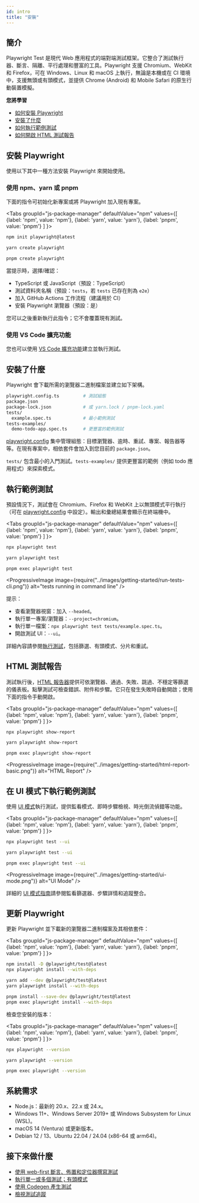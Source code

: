 ```yaml
---
id: intro
title: "安裝"
---
```


## 簡介

Playwright Test 是現代 Web 應用程式的端對端測試框架。它整合了測試執行器、斷言、隔離、平行處理和豐富的工具。Playwright 支援 Chromium、WebKit 和 Firefox，可在 Windows、Linux 和 macOS 上執行，無論是本機或在 CI 環境中，支援無頭或有頭模式，並提供 Chrome (Android) 和 Mobile Safari 的原生行動裝置模擬。

**您將學習**
- [如何安裝 Playwright](/intro.mdx#installing-playwright)
- [安裝了什麼](/intro.mdx#whats-installed)
- [如何執行範例測試](/intro.mdx#running-the-example-test)
- [如何開啟 HTML 測試報告](/intro.mdx#html-test-reports)

## 安裝 Playwright

使用以下其中一種方法安裝 Playwright 來開始使用。

### 使用 npm、yarn 或 pnpm

下面的指令可初始化新專案或將 Playwright 加入現有專案。

<Tabs groupId="js-package-manager" defaultValue="npm" values={[ {label: 'npm', value: 'npm'}, {label: 'yarn', value: 'yarn'}, {label: 'pnpm', value: 'pnpm'} ] }>

<TabItem value="npm">

```bash
npm init playwright@latest
```

</TabItem>

<TabItem value="yarn">

```bash
yarn create playwright
```

</TabItem>

<TabItem value="pnpm">

```bash
pnpm create playwright
```

</TabItem>

</Tabs>

當提示時，選擇/確認：
- TypeScript 或 JavaScript（預設：TypeScript）
- 測試資料夾名稱（預設：`tests`，若 `tests` 已存在則為 `e2e`）
- 加入 GitHub Actions 工作流程（建議用於 CI）
- 安裝 Playwright 瀏覽器（預設：是）

您可以之後重新執行此指令；它不會覆蓋現有測試。

### 使用 VS Code 擴充功能

您也可以使用 [VS Code 擴充功能](./getting-started-vscode.mdx)建立並執行測試。

## 安裝了什麼

Playwright 會下載所需的瀏覽器二進制檔案並建立如下架構。

```bash
playwright.config.ts         # 測試組態
package.json
package-lock.json            # 或 yarn.lock / pnpm-lock.yaml
tests/
  example.spec.ts            # 最小範例測試
tests-examples/
  demo-todo-app.spec.ts      # 更豐富的範例測試
```

[playwright.config](./test-configuration.mdx) 集中管理組態：目標瀏覽器、逾時、重試、專案、報告器等等。在現有專案中，相依套件會加入到您目前的 `package.json`。

`tests/` 包含最小的入門測試。`tests-examples/` 提供更豐富的範例（例如 todo 應用程式）來探索模式。

## 執行範例測試

預設情況下，測試會在 Chromium、Firefox 和 WebKit 上以無頭模式平行執行（可在 [playwright.config](./test-configuration.mdx) 中設定）。輸出和彙總結果會顯示在終端機中。

<Tabs groupId="js-package-manager" defaultValue="npm" values={[ {label: 'npm', value: 'npm'}, {label: 'yarn', value: 'yarn'}, {label: 'pnpm', value: 'pnpm'} ] }>

<TabItem value="npm">

```bash
npx playwright test
```

</TabItem>

<TabItem value="yarn">

```bash
yarn playwright test
```

</TabItem>

<TabItem value="pnpm">

```bash
pnpm exec playwright test
```

</TabItem>

</Tabs>

<ProgressiveImage image={require("../images/getting-started/run-tests-cli.png")} alt="tests running in command line" />

提示：
- 查看瀏覽器視窗：加入 `--headed`。
- 執行單一專案/瀏覽器：`--project=chromium`。
- 執行單一檔案：`npx playwright test tests/example.spec.ts`。
- 開啟測試 UI：`--ui`。

詳細內容請參閱[執行測試](./running-tests.mdx)，包括篩選、有頭模式、分片和重試。

## HTML 測試報告

測試執行後，[HTML 報告器](./test-reporters.mdx#html-reporter)提供可依瀏覽器、通過、失敗、跳過、不穩定等篩選的儀表板。點擊測試可檢查錯誤、附件和步驟。它只在發生失敗時自動開啟；使用下面的指令手動開啟。

<Tabs groupId="js-package-manager" defaultValue="npm" values={[ {label: 'npm', value: 'npm'}, {label: 'yarn', value: 'yarn'}, {label: 'pnpm', value: 'pnpm'} ] }>

<TabItem value="npm">

```bash
npx playwright show-report
```

</TabItem>

<TabItem value="yarn">

```bash
yarn playwright show-report
```

</TabItem>

<TabItem value="pnpm">

```bash
pnpm exec playwright show-report
```

</TabItem>

</Tabs>

<ProgressiveImage image={require("../images/getting-started/html-report-basic.png")} alt="HTML Report" />

## 在 UI 模式下執行範例測試

使用 [UI 模式](./test-ui-mode.mdx)執行測試，提供監看模式、即時步驟檢視、時光倒流偵錯等功能。

<Tabs groupId="js-package-manager" defaultValue="npm" values={[ {label: 'npm', value: 'npm'}, {label: 'yarn', value: 'yarn'}, {label: 'pnpm', value: 'pnpm'} ] }>

<TabItem value="npm">

```bash
npx playwright test --ui
```

</TabItem>

<TabItem value="yarn">

```bash
yarn playwright test --ui
```

</TabItem>

<TabItem value="pnpm">

```bash
pnpm exec playwright test --ui
```

</TabItem>

</Tabs>

<ProgressiveImage image={require("../images/getting-started/ui-mode.png")} alt="UI Mode" />

詳細的 [UI 模式指南](./test-ui-mode.mdx)請參閱監看篩選器、步驟詳情和追蹤整合。

## 更新 Playwright

更新 Playwright 並下載新的瀏覽器二進制檔案及其相依套件：

<Tabs groupId="js-package-manager" defaultValue="npm" values={[ {label: 'npm', value: 'npm'}, {label: 'yarn', value: 'yarn'}, {label: 'pnpm', value: 'pnpm'} ] }>

<TabItem value="npm">

```bash
npm install -D @playwright/test@latest
npx playwright install --with-deps
```

</TabItem>

<TabItem value="yarn">

```bash
yarn add --dev @playwright/test@latest
yarn playwright install --with-deps
```

</TabItem>

<TabItem value="pnpm">

```bash
pnpm install --save-dev @playwright/test@latest
pnpm exec playwright install --with-deps
```

</TabItem>

</Tabs>

檢查您安裝的版本：

<Tabs groupId="js-package-manager" defaultValue="npm" values={[ {label: 'npm', value: 'npm'}, {label: 'yarn', value: 'yarn'}, {label: 'pnpm', value: 'pnpm'} ] }>

<TabItem value="npm">

```bash
npx playwright --version
```

</TabItem>

<TabItem value="yarn">

```bash
yarn playwright --version
```

</TabItem>

<TabItem value="pnpm">

```bash
pnpm exec playwright --version
```

</TabItem>

</Tabs>

## 系統需求
- Node.js：最新的 20.x、22.x 或 24.x。
- Windows 11+、Windows Server 2019+ 或 Windows Subsystem for Linux (WSL)。
- macOS 14 (Ventura) 或更新版本。
- Debian 12 / 13、Ubuntu 22.04 / 24.04 (x86-64 或 arm64)。

## 接下來做什麼
- [使用 web-first 斷言、佈置和定位器撰寫測試](./writing-tests.mdx)
- [執行單一或多個測試；有頭模式](./running-tests.mdx)
- [使用 Codegen 產生測試](./codegen-intro.mdx)
- [檢視測試追蹤](./trace-viewer-intro.mdx)


[Accessibility]: /api/class-accessibility.mdx "Accessibility"
[Android]: /api/class-android.mdx "Android"
[AndroidDevice]: /api/class-androiddevice.mdx "AndroidDevice"
[AndroidInput]: /api/class-androidinput.mdx "AndroidInput"
[AndroidSocket]: /api/class-androidsocket.mdx "AndroidSocket"
[AndroidWebView]: /api/class-androidwebview.mdx "AndroidWebView"
[APIRequest]: /api/class-apirequest.mdx "APIRequest"
[APIRequestContext]: /api/class-apirequestcontext.mdx "APIRequestContext"
[APIResponse]: /api/class-apiresponse.mdx "APIResponse"
[APIResponseAssertions]: /api/class-apiresponseassertions.mdx "APIResponseAssertions"
[Browser]: /api/class-browser.mdx "Browser"
[BrowserContext]: /api/class-browsercontext.mdx "BrowserContext"
[BrowserServer]: /api/class-browserserver.mdx "BrowserServer"
[BrowserType]: /api/class-browsertype.mdx "BrowserType"
[CDPSession]: /api/class-cdpsession.mdx "CDPSession"
[Clock]: /api/class-clock.mdx "Clock"
[ConsoleMessage]: /api/class-consolemessage.mdx "ConsoleMessage"
[Coverage]: /api/class-coverage.mdx "Coverage"
[Dialog]: /api/class-dialog.mdx "Dialog"
[Download]: /api/class-download.mdx "Download"
[Electron]: /api/class-electron.mdx "Electron"
[ElectronApplication]: /api/class-electronapplication.mdx "ElectronApplication"
[ElementHandle]: /api/class-elementhandle.mdx "ElementHandle"
[FileChooser]: /api/class-filechooser.mdx "FileChooser"
[Frame]: /api/class-frame.mdx "Frame"
[FrameLocator]: /api/class-framelocator.mdx "FrameLocator"
[GenericAssertions]: /api/class-genericassertions.mdx "GenericAssertions"
[JSHandle]: /api/class-jshandle.mdx "JSHandle"
[Keyboard]: /api/class-keyboard.mdx "Keyboard"
[Locator]: /api/class-locator.mdx "Locator"
[LocatorAssertions]: /api/class-locatorassertions.mdx "LocatorAssertions"
[Logger]: /api/class-logger.mdx "Logger"
[Mouse]: /api/class-mouse.mdx "Mouse"
[Page]: /api/class-page.mdx "Page"
[PageAssertions]: /api/class-pageassertions.mdx "PageAssertions"
[Playwright]: /api/class-playwright.mdx "Playwright"
[PlaywrightAssertions]: /api/class-playwrightassertions.mdx "PlaywrightAssertions"
[Request]: /api/class-request.mdx "Request"
[Response]: /api/class-response.mdx "Response"
[Route]: /api/class-route.mdx "Route"
[Selectors]: /api/class-selectors.mdx "Selectors"
[SnapshotAssertions]: /api/class-snapshotassertions.mdx "SnapshotAssertions"
[TimeoutError]: /api/class-timeouterror.mdx "TimeoutError"
[Touchscreen]: /api/class-touchscreen.mdx "Touchscreen"
[Tracing]: /api/class-tracing.mdx "Tracing"
[Video]: /api/class-video.mdx "Video"
[WebError]: /api/class-weberror.mdx "WebError"
[WebSocket]: /api/class-websocket.mdx "WebSocket"
[WebSocketRoute]: /api/class-websocketroute.mdx "WebSocketRoute"
[Worker]: /api/class-worker.mdx "Worker"
[Fixtures]: /api/class-fixtures.mdx "Fixtures"
[FullConfig]: /api/class-fullconfig.mdx "FullConfig"
[FullProject]: /api/class-fullproject.mdx "FullProject"
[Location]: /api/class-location.mdx "Location"
[Test]: /api/class-test.mdx "Test"
[TestConfig]: /api/class-testconfig.mdx "TestConfig"
[TestInfo]: /api/class-testinfo.mdx "TestInfo"
[TestInfoError]: /api/class-testinfoerror.mdx "TestInfoError"
[TestOptions]: /api/class-testoptions.mdx "TestOptions"
[TestProject]: /api/class-testproject.mdx "TestProject"
[TestStepInfo]: /api/class-teststepinfo.mdx "TestStepInfo"
[WorkerInfo]: /api/class-workerinfo.mdx "WorkerInfo"
[Reporter]: /api/class-reporter.mdx "Reporter"
[Suite]: /api/class-suite.mdx "Suite"
[TestCase]: /api/class-testcase.mdx "TestCase"
[TestError]: /api/class-testerror.mdx "TestError"
[TestResult]: /api/class-testresult.mdx "TestResult"
[TestStep]: /api/class-teststep.mdx "TestStep"
[Element]: https://developer.mozilla.org/en-US/docs/Web/API/element "Element"
[EvaluationArgument]: /evaluating.mdx#evaluation-argument "EvaluationArgument"
[Promise]: https://developer.mozilla.org/en-US/docs/Web/JavaScript/Reference/Global_Objects/Promise "Promise"
[iterator]: https://developer.mozilla.org/en-US/docs/Web/JavaScript/Reference/Iteration_protocols "Iterator"
[origin]: https://developer.mozilla.org/en-US/docs/Glossary/Origin "Origin"
[selector]: https://developer.mozilla.org/en-US/docs/Web/CSS/CSS_Selectors "selector"
[Serializable]: https://developer.mozilla.org/en-US/docs/Web/JavaScript/Reference/Global_Objects/JSON/stringify#Description "Serializable"
[UIEvent.detail]: https://developer.mozilla.org/en-US/docs/Web/API/UIEvent/detail "UIEvent.detail"
[UnixTime]: https://en.wikipedia.org/wiki/Unix_time "Unix Time"
[xpath]: https://developer.mozilla.org/en-US/docs/Web/XPath "xpath"

[Array]: https://developer.mozilla.org/en-US/docs/Web/JavaScript/Reference/Global_Objects/Array "Array"
[boolean]: https://developer.mozilla.org/en-US/docs/Web/JavaScript/Data_structures#Boolean_type "Boolean"
[Buffer]: https://nodejs.org/api/buffer.html#buffer_class_buffer "Buffer"
[ChildProcess]: https://nodejs.org/api/child_process.html "ChildProcess"
[Date]: https://developer.mozilla.org/en-US/docs/Web/JavaScript/Reference/Global_Objects/Date "Date"
[Error]: https://nodejs.org/api/errors.html#errors_class_error "Error"
[EventEmitter]: https://nodejs.org/api/events.html#events_class_eventemitter "EventEmitter"
[function]: https://developer.mozilla.org/en-US/docs/Web/JavaScript/Reference/Global_Objects/Function "Function"
[FormData]: https://developer.mozilla.org/en-US/docs/Web/API/FormData "FormData"
[Map]: https://developer.mozilla.org/en-US/docs/Web/JavaScript/Reference/Global_Objects/Map "Map"
[Metadata]: https://developer.mozilla.org/en-US/docs/Web/JavaScript/Reference/Global_Objects/Object "Object&lt;string, any&gt;"
[null]: https://developer.mozilla.org/en-US/docs/Web/JavaScript/Reference/Global_Objects/null "null"
[number]: https://developer.mozilla.org/en-US/docs/Web/JavaScript/Data_structures#Number_type "Number"
[Object]: https://developer.mozilla.org/en-US/docs/Web/JavaScript/Reference/Global_Objects/Object "Object"
[Promise]: https://developer.mozilla.org/en-US/docs/Web/JavaScript/Reference/Global_Objects/Promise "Promise"
[Readable]: https://nodejs.org/api/stream.html#stream_class_stream_readable "Readable"
[ReadStream]: https://nodejs.org/api/fs.html#class-fsreadstream "ReadStream"
[RegExp]: https://developer.mozilla.org/en-US/docs/Web/JavaScript/Reference/Global_Objects/RegExp "RegExp"
[string]: https://developer.mozilla.org/en-US/docs/Web/JavaScript/Data_structures#String_type "string"
[void]: https://developer.mozilla.org/en-US/docs/Web/JavaScript/Reference/Global_Objects/undefined "void"
[URL]: https://nodejs.org/api/url.html "URL"
[URLSearchParams]: https://developer.mozilla.org/en-US/docs/Web/API/URLSearchParams "URLSearchParams"

[all available image tags]: https://mcr.microsoft.com/en-us/product/playwright/about "all available image tags"
[Microsoft Artifact Registry]: https://mcr.microsoft.com/en-us/product/playwright/about "Microsoft Artifact Registry"
[Dockerfile.noble]: https://github.com/microsoft/playwright/blob/main/utils/docker/Dockerfile.noble "Dockerfile.noble"
